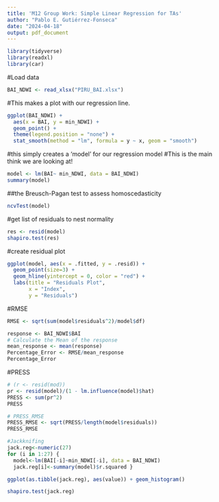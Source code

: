 ```yaml
---
title: 'M12 Group Work: Simple Linear Regression for TAs'
author: "Pablo E. Gutiérrez-Fonseca"
date: "2024-04-18"
output: pdf_document
---
```


```r
library(tidyverse)
library(readxl)
library(car)
```

#Load data
```r
BAI_NDWI <- read_xlsx("PIRU_BAI.xlsx")
```

#This makes a plot with our regression line.
```r
ggplot(BAI_NDWI) +
  aes(x = BAI, y = min_NDWI) +
  geom_point() +
  theme(legend.position = "none") + 
  stat_smooth(method = "lm", formula = y ~ x, geom = "smooth") 
```

#this simply creates a 'model' for our regression model
#This is the main think we are looking at!
```r

model <- lm(BAI~ min_NDWI, data = BAI_NDWI)
summary(model)
```


##the Breusch-Pagan test to assess homoscedasticity
```r
ncvTest(model)
```

#get list of residuals to nest normality
```r
res <- resid(model)
shapiro.test(res)

```

#create residual plot
```r
ggplot(model, aes(x = .fitted, y = .resid)) +
  geom_point(size=3) +  
  geom_hline(yintercept = 0, color = "red") +
  labs(title = "Residuals Plot",
       x = "Index",
       y = "Residuals")
```


#RMSE
```r
RMSE <- sqrt(sum(model$residuals^2)/model$df)
```

```r
response <- BAI_NDWI$BAI
# Calculate the Mean of the response
mean_response <- mean(response)
Percentage_Error <- RMSE/mean_response
Percentage_Error
```

#PRESS
```r
# (r <- resid(mod))
pr <- resid(model)/(1 - lm.influence(model)$hat)
PRESS <- sum(pr^2)
PRESS

# PRESS_RMSE
PRESS_RMSE <- sqrt(PRESS/length(model$residuals))
PRESS_RMSE
```


```r
#Jackknifing
jack.reg<-numeric(27)
for (i in 1:27) {
  model<-lm(BAI[-i]~min_NDWI[-i], data = BAI_NDWI)
  jack.reg[i]<-summary(model)$r.squared }

ggplot(as.tibble(jack.reg), aes(value)) + geom_histogram()

shapiro.test(jack.reg)
```

